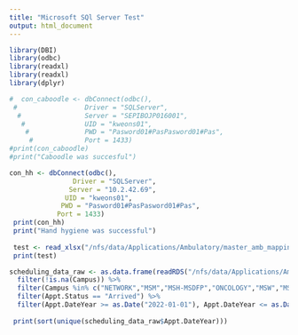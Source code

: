 ---
title: "Microsoft SQl Server Test"
output: html_document
---

```{r setup}
library(DBI)
library(odbc)
library(readxl)
library(readxl)
library(dplyr)

#  con_caboodle <- dbConnect(odbc(),
 #                 Driver = "SQLServer",
  #                Server = "SEPIBOJP016001",
   #               UID = "kweons01",
    #              PWD = "Pasword01#PasPasword01#Pas",
     #             Port = 1433)              
#print(con_caboodle)
#print("Caboodle was succesful")
```
```{r}
con_hh <- dbConnect(odbc(),
                Driver = "SQLServer",
               Server = "10.2.42.69",
              UID = "kweons01",
             PWD = "Pasword01#PasPasword01#Pas",
            Port = 1433)     
 print(con_hh)
 print("Hand hygiene was successful")
 
 test <- read_xlsx("/nfs/data/Applications/Ambulatory/master_amb_mapping.xlsx")
 print(test)
```
```{r}
scheduling_data_raw <- as.data.frame(readRDS("/nfs/data/Applications/Ambulatory/Data_Updated/historical_data.rds")) %>%
  filter(!is.na(Campus)) %>%
  filter(Campus %in% c("NETWORK","MSM","MSH-MSDFP","ONCOLOGY","MSW","MSBI","MSUS","MSH- AMBULATORY CARE","MSDD")) %>%
  filter(Appt.Status == "Arrived") %>%
  filter(Appt.DateYear >= as.Date("2022-01-01"), Appt.DateYear <= as.Date("2022-08-01")) 
 
 print(sort(unique(scheduling_data_raw$Appt.DateYear)))
```
